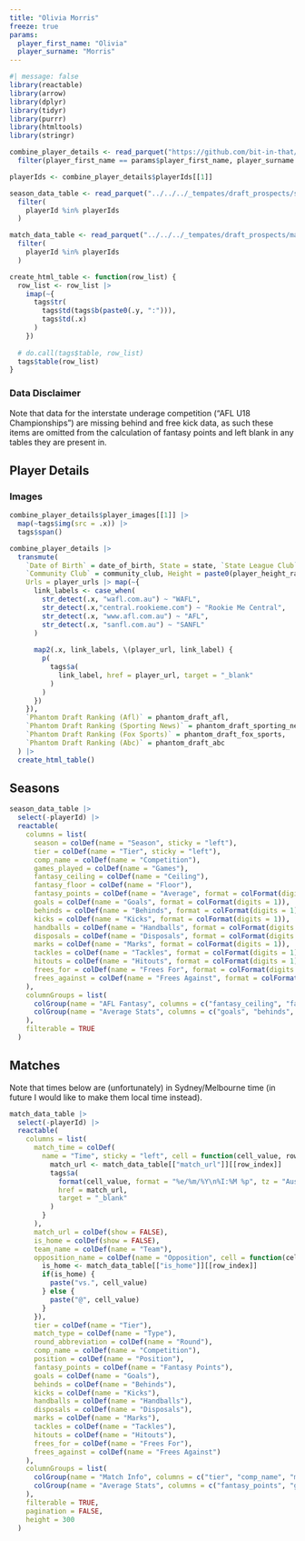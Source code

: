 ```yaml
---
title: "Olivia Morris"
freeze: true
params:
  player_first_name: "Olivia"
  player_surname: "Morris"
---
```



```r
#| message: false
library(reactable)
library(arrow)
library(dplyr)
library(tidyr)
library(purrr)
library(htmltools)
library(stringr)

combine_player_details <- read_parquet("https://github.com/bit-in-that/data-automation/raw/main/players/data/processed/combine_player_details.parquet") |> 
  filter(player_first_name == params$player_first_name, player_surname == params$player_surname)

playerIds <- combine_player_details$playerIds[[1]]

season_data_table <- read_parquet("../../../_tempates/draft_prospects/season_data_table.parquet") |> 
  filter(
    playerId %in% playerIds
  )

match_data_table <- read_parquet("../../../_tempates/draft_prospects/match_data_table.parquet") |> 
  filter(
    playerId %in% playerIds
  )

```


```r

create_html_table <- function(row_list) {
  row_list <- row_list |> 
    imap(~{
      tags$tr(
        tags$td(tags$b(paste0(.y, ":"))),
        tags$td(.x)
      )
    })
  
  # do.call(tags$table, row_list)
  tags$table(row_list)
}

```


::: {.callout-warning}

### Data Disclaimer

Note that data for the interstate underage competition ("AFL U18 Championships") are missing behind and free kick data, as such these items are omitted from the calculation of fantasy points and left blank in any tables they are present in.

:::

## Player Details


::: {.callout-tip collapse="true"}

### Images

```r
combine_player_details$player_images[[1]] |> 
  map(~tags$img(src = .x)) |> 
  tags$span()
```

:::




```r

combine_player_details |> 
  transmute(
    `Date of Birth` = date_of_birth, State = state, `State League Club` = state_league_club,
    `Community Club` = community_club, Height = paste0(player_height_range, "cm"), Weight = paste0(player_weight_range, "kg"),
    Urls = player_urls |> map(~{
      link_labels <- case_when(
        str_detect(.x, "wafl.com.au") ~ "WAFL",
        str_detect(.x,"central.rookieme.com") ~ "Rookie Me Central",
        str_detect(.x, "www.afl.com.au") ~ "AFL",
        str_detect(.x, "sanfl.com.au") ~ "SANFL"
      )
      
      map2(.x, link_labels, \(player_url, link_label) {
        p(
          tags$a(
            link_label, href = player_url, target = "_blank"
          )
        )
      })
    }),
    `Phantom Draft Ranking (Afl)` = phantom_draft_afl, 
    `Phantom Draft Ranking (Sporting News)` = phantom_draft_sporting_news, 
    `Phantom Draft Ranking (Fox Sports)` = phantom_draft_fox_sports, 
    `Phantom Draft Ranking (Abc)` = phantom_draft_abc
  ) |> 
  create_html_table()
```


## Seasons


```r
season_data_table |> 
  select(-playerId) |> 
  reactable(
    columns = list(
      season = colDef(name = "Season", sticky = "left"),
      tier = colDef(name = "Tier", sticky = "left"),
      comp_name = colDef(name = "Competition"),
      games_played = colDef(name = "Games"),
      fantasy_ceiling = colDef(name = "Ceiling"),
      fantasy_floor = colDef(name = "Floor"),
      fantasy_points = colDef(name = "Average", format = colFormat(digits = 1)),
      goals = colDef(name = "Goals", format = colFormat(digits = 1)),
      behinds = colDef(name = "Behinds", format = colFormat(digits = 1)),
      kicks = colDef(name = "Kicks", format = colFormat(digits = 1)),
      handballs = colDef(name = "Handballs", format = colFormat(digits = 1)),
      disposals = colDef(name = "Disposals", format = colFormat(digits = 1)),
      marks = colDef(name = "Marks", format = colFormat(digits = 1)),
      tackles = colDef(name = "Tackles", format = colFormat(digits = 1)),
      hitouts = colDef(name = "Hitouts", format = colFormat(digits = 1)),
      frees_for = colDef(name = "Frees For", format = colFormat(digits = 1)),
      frees_against = colDef(name = "Frees Against", format = colFormat(digits = 1))
    ),
    columnGroups = list(
      colGroup(name = "AFL Fantasy", columns = c("fantasy_ceiling", "fantasy_floor", "fantasy_points")),
      colGroup(name = "Average Stats", columns = c("goals", "behinds", "kicks", "handballs", "disposals", "marks", "tackles", "hitouts", "frees_for", "frees_against"))
    ),
    filterable = TRUE
  )

```


## Matches

Note that times below are (unfortunately) in Sydney/Melbourne time (in future I would like to make them local time instead).

```r

match_data_table |> 
  select(-playerId) |> 
  reactable(
    columns = list(
      match_time = colDef(
        name = "Time", sticky = "left", cell = function(cell_value, row_index, column_name){
          match_url <- match_data_table[["match_url"]][[row_index]]
          tags$a(
            format(cell_value, format = "%e/%m/%Y\n%I:%M %p", tz = "Australia/Melbourne"),
            href = match_url,
            target = "_blank"
          )
        }
      ),
      match_url = colDef(show = FALSE),
      is_home = colDef(show = FALSE),
      team_name = colDef(name = "Team"),
      opposition_name = colDef(name = "Opposition", cell = function(cell_value, row_index, column_name){
        is_home <- match_data_table[["is_home"]][[row_index]]
        if(is_home) {
          paste("vs.", cell_value)
        } else {
          paste("@", cell_value)
        }
      }),
      tier = colDef(name = "Tier"),
      match_type = colDef(name = "Type"),
      round_abbreviation = colDef(name = "Round"),
      comp_name = colDef(name = "Competition"),
      position = colDef(name = "Position"),
      fantasy_points = colDef(name = "Fantasy Points"),
      goals = colDef(name = "Goals"),
      behinds = colDef(name = "Behinds"),
      kicks = colDef(name = "Kicks"),
      handballs = colDef(name = "Handballs"),
      disposals = colDef(name = "Disposals"),
      marks = colDef(name = "Marks"),
      tackles = colDef(name = "Tackles"),
      hitouts = colDef(name = "Hitouts"),
      frees_for = colDef(name = "Frees For"),
      frees_against = colDef(name = "Frees Against")
    ),
    columnGroups = list(
      colGroup(name = "Match Info", columns = c("tier", "comp_name", "match_type", "round_abbreviation", "team_name", "opposition_name")),
      colGroup(name = "Average Stats", columns = c("fantasy_points", "goals", "behinds", "kicks", "handballs", "disposals", "marks", "tackles", "hitouts", "frees_for", "frees_against"))
    ),
    filterable = TRUE,
    pagination = FALSE,
    height = 300
  )

```

